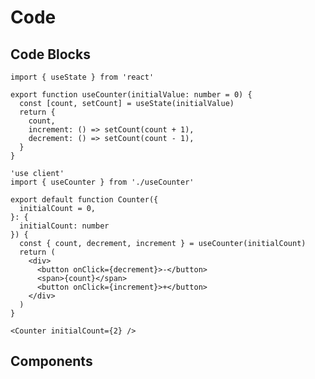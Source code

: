 # Code

## Code Blocks

```tsx filename="useCounter.ts"
import { useState } from 'react'

export function useCounter(initialValue: number = 0) {
  const [count, setCount] = useState(initialValue)
  return {
    count,
    increment: () => setCount(count + 1),
    decrement: () => setCount(count - 1),
  }
}
```

```tsx filename="Counter.tsx" lineNumbers highlight="5-7,9"
'use client'
import { useCounter } from './useCounter'

export default function Counter({
  initialCount = 0,
}: {
  initialCount: number
}) {
  const { count, decrement, increment } = useCounter(initialCount)
  return (
    <div>
      <button onClick={decrement}>-</button>
      <span>{count}</span>
      <button onClick={increment}>+</button>
    </div>
  )
}
```

```tsx filename="preview.tsx"
<Counter initialCount={2} />
```

<Preview source="preview.tsx" />

## Components


<Code source="./counter/Counter.tsx" />

<Code source="./counter/useCounter.ts" />

<Playground>
  <Counter initialCount={3} />
</Playground>
